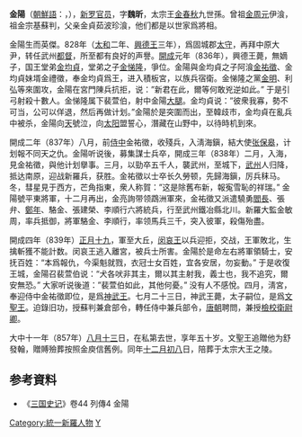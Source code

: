 '''金陽'''（[[朝鮮語|朝鮮語]]：{{lang|ko|'''김양'''}}，{{bd|808年||857年||catIdx=K}}），[[新罗|新罗]][[官员|官员]]，字'''魏昕'''，太宗王[[金春秋|金春秋]]九世孫。曾祖[[金周元|金周元]]伊湌，祖金宗基蘇判，父亲金貞茹波珍湌，他们都是以世家爲將相。

金陽生而英傑。828年（[[太和|太和]]二年、[[興德王|興德王]]三年），爲固城郡[[太守|太守]]，再拜中原大尹，转任武州[[都督|都督]]，所至都有良好的声譽。[[開成|開成]]元年（836年），興德王薨，無嫡子，国王堂弟[[金均貞|金均貞]]，堂弟之子[[金悌隆|金悌隆]]，爭位。金陽與金均貞之子阿湌[[金祐徵|金祐徵]]、金均貞妹壻金禮徵，奉金均貞爲王，进入積板宮，以族兵宿衛。金悌隆之黨[[金明|金明]]、利弘等來圍攻，金陽在宮門陳兵抗拒，说：”新君在此，爾等何敢兇逆如此。” 于是引弓射殺十數人。金悌隆属下裴萱伯，射中金陽[[大腿|大腿]]。金均貞说：”彼衆我寡，勢不可当，公可以佯退，然后再做计划。”金陽於是突圍而出，至韓歧市，金均貞在亂兵中被杀，金陽向[[天|天]]號泣，向[[太阳|太阳]]盟誓心，潛藏在山野中，以待時机到來。

開成二年（837年）八月，前[[侍中|侍中]]金祐徵，收殘兵，入淸海鎭，結大使[[张保皋|张保皋]]，计划報不同天之仇。金陽听说後，募集謀士兵卒，開成三年（838年）二月，入海，見金祐徵，與他计划擧事。三月，以勁卒五千人，襲武州，至城下，[[武州|武州]]人归降，抵达南原，迎战新羅兵，获胜。金祐徵以士卒长久勞顿，先歸海鎭，厉兵秣马。冬，彗星見于西方，芒角指東，衆人称賀：”这是除舊布新，報寃雪恥的祥瑞。” 金陽號平東將軍，十二月再出，金亮詢带领鵡洲軍來，金祐徵又派遣驍勇[[閻長|閻長]]、張弁、[[鄭年|鄭年]]、駱金、張建榮、李順行六將統兵，行至武州鐵冶縣北川。新羅大監金敏周，率兵抵御，將軍駱金、李順行，率领馬兵三千，突入彼軍，殺傷殆盡。

開成四年（839年）[[正月十九|正月十九]]，軍至大丘，[[闵哀王|闵哀王]]以兵迎拒，交战，王軍敗北，生擒斬獲不能計数。闵哀王逃入離宮，被兵士所害。金陽於是命左右將軍領騎士，安抚百姓：“本爲報仇，今渠魁就戮，衣冠士女百姓，宜各安居，勿妄動。” 于是收復王城，金陽召裴萱伯说：“犬各吠非其主，爾以其主射我，義士也，我不追究，爾安無恐。” 大家听说後道：”裴萱伯如此，其他何憂。” 没有人不感悅。四月，淸宮，奉迎侍中金祐徵即位，是爲[[神武王|神武王]]。七月二十三日，神武王薨，太子嗣位，是爲[[文聖王|文聖王]]。迫錄旧功，授蘇判兼倉部令，轉任侍中兼兵部令，[[唐朝|唐朝]]聘問，兼授[[檢校|檢校]][[衛尉卿|衛尉卿]]。

大中十一年（857年）[[八月十三|八月十三]]日，在私第去世，享年五十岁。文聖王追贈他为舒發翰，贈賻殮葬按照金庾信舊例。同年[[十二月初八|十二月初八]]日，陪葬于太宗大王之陵。

== 参考資料 ==
*《[[三国史记|三国史记]]》卷44 列傳4 金陽

{{DEFAULTSORT:K}}
[[Category:統一新羅人物|Category:統一新羅人物]]
[[Category:金姓|Y]]